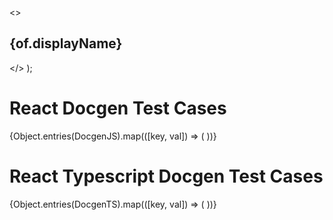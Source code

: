 
<Meta title="Docgen|Props" />

  <>
    <h2>{of.displayName}</h2>
    <Description of={of} />
    <Props of={of} />
  </>
);

# React Docgen Test Cases

<div>
  {Object.entries(DocgenJS).map(([key, val]) => (
    <DescriptionProps key={key} of={val} />
  ))}
</div>

# React Typescript Docgen Test Cases

<div>
  {Object.entries(DocgenTS).map(([key, val]) => (
    <DescriptionProps key={key} of={val} />
  ))}
</div>
